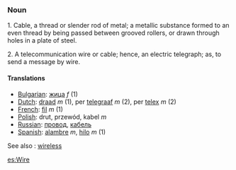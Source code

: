 ===Noun===

1. Cable, a thread or slender rod of metal; a metallic substance formed to an even thread by being passed between grooved rollers, or drawn through holes in a plate of steel.

2. A telecommunication wire or cable; hence, an electric telegraph;  as, to send a message by wire. 

====Translations====
*[[Bulgarian]]: [[жица]] ''f'' (1)
*[[Dutch]]: [[draad]] ''m'' (1), per [[telegraaf]] ''m'' (2), per [[telex]] ''m'' (2)
*[[French]]: [[fil]] ''m'' (1)
*[[Polish]]: drut, przewód, kabel ''m''
*[[Russian]]: [[провод]], [[кабель]]
*[[Spanish]]: [[alambre]] ''m'', [[hilo]] ''m'' (1)

See also : [[wireless]]

[[es:Wire]]